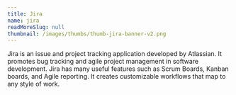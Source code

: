 ```yaml
---
title: Jira
name: jira
readMoreSlug: null
thumbnail: /images/thumbs/thumb-jira-banner-v2.png
---
```


Jira is an issue and project tracking application developed by Atlassian. It promotes bug tracking and agile project management in software development. Jira has many useful features such as Scrum Boards, Kanban boards, and Agile reporting. It creates customizable workflows that map to any style of work.
